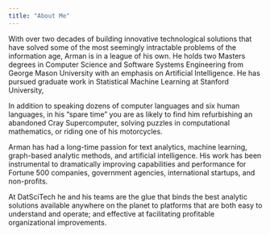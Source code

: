 ```yaml
---
title: "About Me"
---
```


With over two decades of building innovative technological solutions that have solved some of the most seemingly intractable problems of the information age, Arman is in a league of his own. He holds two Masters degrees in Computer Science and Software Systems Engineering from George Mason University with an emphasis on Artificial Intelligence. He has pursued graduate work in Statistical Machine Learning at Stanford University,

In addition to speaking dozens of computer languages and six human languages, in his “spare time” you are as likely to find him refurbishing an abandoned Cray Supercomputer, solving puzzles in computational mathematics, or riding one of his motorcycles.

Arman has had a long-time passion for text analytics, machine learning, graph-based analytic methods, and artificial intelligence. His work has been instrumental to dramatically improving capabilities and performance for Fortune 500 companies, government agencies, international startups, and non-profits.

At DatSciTech he and his teams are the glue that binds the best analytic solutions available anywhere on the planet to platforms that are both easy to understand and operate; and effective at facilitating profitable organizational improvements.